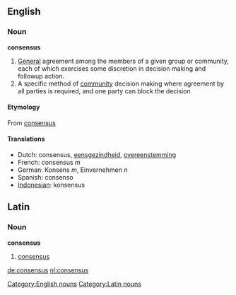 ==English==
=== Noun ===
[[Category:English nouns]]
'''consensus'''

# [[General]] agreement among the members of a given group or community, each of which exercises some discretion in decision making and followup action.
# A specific method of [[community]] decision making where agreement by all parties is required, and one party can block the decision

==== Etymology ====
From {{L.}} [[consensus]]

====Translations====
*Dutch: consensus, [[eensgezindheid]], [[overeenstemming]]
*French: consensus ''m''
*German: Konsens ''m'', Einvernehmen ''n''
*Spanish: consenso
*[[Indonesian]]: konsensus

==Latin==
===Noun===
[[Category:Latin nouns]]
'''consensus'''
# [[consensus]]

[[de:consensus]]
[[nl:consensus]]